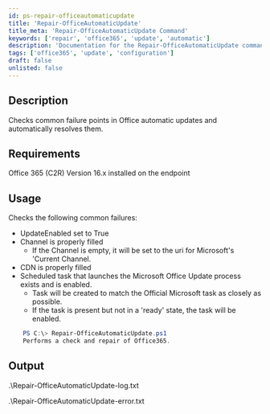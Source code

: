 ```yaml
---
id: ps-repair-officeautomaticupdate
title: 'Repair-OfficeAutomaticUpdate'
title_meta: 'Repair-OfficeAutomaticUpdate Command'
keywords: ['repair', 'office365', 'update', 'automatic']
description: 'Documentation for the Repair-OfficeAutomaticUpdate command to check and resolve common failure points in Office automatic updates.'
tags: ['office365', 'update', 'configuration']
draft: false
unlisted: false
---
```


## Description
Checks common failure points in Office automatic updates and automatically resolves them.

## Requirements
Office 365 (C2R) Version 16.x installed on the endpoint

## Usage
Checks the following common failures:
- UpdateEnabled set to True
- Channel is properly filled
  - If the Channel is empty, it will be set to the uri for Microsoft's 'Current Channel.
- CDN is properly filled
- Scheduled task that launches the Microsoft Office Update process exists and is enabled.
  - Task will be created to match the Official Microsoft task as closely as possible.
  - If the task is present but not in a 'ready' state, the task will be enabled.


```powershell
    PS C:\> Repair-OfficeAutomaticUpdate.ps1
    Performs a check and repair of Office365.
```

## Output
.\Repair-OfficeAutomaticUpdate-log.txt

.\Repair-OfficeAutomaticUpdate-error.txt









